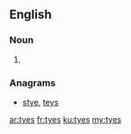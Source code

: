 ==English==

===Noun===
{{head|en|plural}}

# {{plural of|tye|lang=en|nocat=1}}

===Anagrams===
* [[stye#English|stye]], [[teys#English|teys]]

[[ar:tyes]]
[[fr:tyes]]
[[ku:tyes]]
[[my:tyes]]